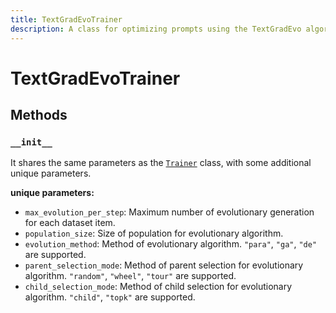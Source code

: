 ```yaml
---
title: TextGradEvoTrainer
description: A class for optimizing prompts using the TextGradEvo algorithm.
---
```


# TextGradEvoTrainer

## Methods

### `__init__`

It shares the same parameters as the [`Trainer`](../trainer.mdx) class, with some additional unique parameters.

**unique parameters:**

- `max_evolution_per_step`: Maximum number of evolutionary generation for each dataset item.
- `population_size`: Size of population for evolutionary algorithm.
- `evolution_method`: Method of evolutionary algorithm. `"para"`, `"ga"`, `"de"` are supported.
- `parent_selection_mode`: Method of parent selection for evolutionary algorithm. `"random"`, `"wheel"`, `"tour"` are supported.
- `child_selection_mode`: Method of child selection for evolutionary algorithm. `"child"`, `"topk"` are supported.
